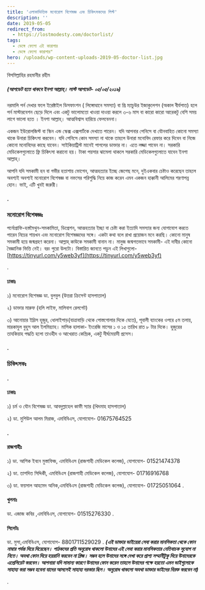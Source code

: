 ```yaml
---
title: 'এলাকাভিত্তিক মনোরোগ বিশেষজ্ঞ এবং চিকিৎসকদের লিস্ট'
description: ''
date: 2019-05-05
redirect_from:
  - https://lostmodesty.com/doctorlist/
tags:
  - ভেঙ্গে ফেলো এই কারাগার
  - ভেঙ্গে ফেলো কারাগার"
hero: /uploads/wp-content-uploads-2019-05-doctor-list.jpg
---
```


বিসমিল্লাহির রহমানীর রহীম

##### **(আপডেট হতে থাকবে ইনশা আল্লাহ্‌। লাস্ট আপডেট- ০৫/০৫/২০১৯)**

নরমালি পর্ন দেখার ফলে ইরেক্টাইল ডিসফাংশন ( লিঙ্গোত্থানে সমস্যা) বা প্রি ম্যাচুউর ইজাকুলেশন (অকাল বীর্যপাত) হলে পর্ন মাস্টারবেশন ছেড়ে দিলে এবং একটু ভালোমতো খাওয়া দাওয়া করলে ৩-৬ মাস বা কারো কারো আরেকটু বেশি সময় লাগে ভালো হতে । ইনশা আল্লাহ্‌। আত্মবিশ্বাস হারিয়ে ফেলবেননা।

একজন ইউরোলজিস্ট বা স্কিন এন্ড স্কেক্স এক্সপার্টকে দেখাতে পারেন। যদি আপনার পেনিসে বা যৌনবাহিত কোনো সমস্যা থাকে উনারা চিকিৎসা করবেন। যদি পেনিসে কোন সমস্যা না থাকে তাহলে উনারা মনোবিদ রেফার করে দিবেন বা নিজে কোনো মনোবিদের কাছে যাবেন। সাইকিয়াট্রিস্ট মানেই পাগলের ডাক্তার না। এতে লজ্জা পাবেন না। সরকারি মেডিকেলগুলোতে ফ্রি চিকিৎসা করানো হয়। টাকা পয়সার ঝামেলা থাকলে সরকারি মেডিকেলগুলোতে যাবেন ইনশা আল্লাহ্‌।

আপনি যদি সমকামী হন বা গভীর হতাশায় ভোগেন, আত্মহত্যার ইচ্ছে জেগেছ মনে, দুইএকবার চেষ্টাও করেছেন তাহলে অবশ্যই অবশ্যই মনোরোগ বিশেষজ্ঞ বা নফসের পরিশুদ্ধি নিয়ে কাজ করেন এমন একজন হাক্কানী আলিমের শরণাপন্ন হোন। ভাই, এটি খুবই জরুরী।

#### .

### **মনোরোগ বিশেষজ্ঞঃ**

পর্নোগ্রাফি-হস্তমৈথুন-সমকামিতা, ডিপ্রেশন, আত্মহত্যার ইচ্ছা বা চেষ্টা করা ইত্যাদি সমস্যার জন্য যোগাযোগ করতে পারেন নিচের শায়খন এবং মনোরোগ বিশেষজ্ঞদের সঙ্গে। একটা কথা বলে রাখা প্রয়োজন মনে করছি। কোনো মানুষ সমকামী হয়ে জন্মগ্রহণ করেনা। আল্লাহ্‌ কাউকে সমকামী বানান না। মানুজ জন্মগতভাবে সমকামী- এই দাবীর কোনো বৈজ্ঞানিক ভিত্তি নেই। বরং পুরো উলটো। বিস্তারিত জানতে পড়ুন এই লিখাগুলো- [https://tinyurl.com/y5web3yf](https://tinyurl.com/y5web3yf)

.

#### ঢাকাঃ

১) মনোরোগ বিশেষজ্ঞ ডা. বুলবুল (উত্তরা ক্রিসেন্ট হাসপাতাল)

২) ডাক্তার মারুফ (হলি লাইফ, মালিবাগ রেলগেট)

৩) আনোয়ার ইদ্রিস হুজুর, ধোলাইপাড়(যাত্রাবাড়ি থেকে পোস্তগোলার দিকে যেতে), পূবালী ব্যাংকের ওপরে ৫ম তলায়, মারকাযুল বুহুস আল ইলমিয়্যাহ। মাসিক হালাকা- ইংরেজি মাসের ১ ও ১৫ তারিখ রাত ৮ টার দিকে। হুজুরের তাযকিয়াহ পদ্ধতি হলো তাওহীদ ও আখেরাত কেন্দ্রিক, একটু দীর্ঘমেয়াদী প্রসেস।

#### **.**

### **চিকিৎসকঃ**

#### .

#### ঢাকাঃ

১) চর্ম ও যৌন বিশেষজ্ঞ ডা. আবদুল্লাহেল কাফী স্যার (খিদমাহ হাসপাতাল)

২) ডা. মুশিউল আলম মিরাজ, এমবিবিএস, যোগাযোগ- 01675764525

#### .

#### রাজশাহীঃ

১) ডা. আশিক ইবনে মুস্তাফিজ, এমবিবিএস (রাজশাহী মেডিকেল কলেজ), যোগাযোগ- 01521474378

২) ডা. তাশদিত সিদ্দিকী, এমবিবিএস (রাজশাহী মেডিকেল কলেজ), যোগাযোগ- 01716916768

৩) ডা. ফয়সাল আহমেদ অনিক,এমবিবিএস (রাজশাহী মেডিকেল কলেজ), যোগাযোগ- 01725051064 .

#### **খুলনাঃ**

ডা. এজাজ কবির ,এমবিবিএস, যোগাযোগ- 01515276330 .

#### **সিলেটঃ**

ডা. মুসা,এমবিবিএস, যোগাযোগ- 8801711529029 . _**(এই ডাক্তার ভাইয়েরা সেবা করার মানসিকতা থেকে ফোন নাম্বার পর্যন্ত দিয়ে দিয়েছেন। পাঠকদের প্রতি অনুরোধ থাকলো উনাদের এই সেবা করার মানসিকতার নেতিবাচক সুযোগ না নিতে। অযথা ফোন দিয়ে হয়রানি করবেন না প্লিজ। সম্ভব হলে উনাদের সঙ্গে দেখা করে প্রাপ্য সম্মানীটুকু দিয়ে উনাদেরকে এপ্রেসিয়েট করবেন। আপনারা যদি সামান্য কারণে উনাদের ফোন করেন তাহলে উনাদের পক্ষে হয়তো এমন ভাইগুলোকে সাহায্য করা সম্ভব হবেনা যাদের আসলেই সাহায্য দরকার ছিল। অনুরোধ থাকলো অযথা ডাক্তার ভাইদের বিরক্ত করবেন না)**_

.
